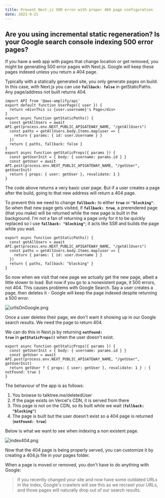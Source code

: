```yaml
---
title: Prevent Next.js 500 error with proper 404 page configuration
date: 2021-9-21
---
```


## **Are you using incremental static regeneration? Is your Google search console indexing 500 error pages?**

If you have a web app with pages that change location or get removed, you might be generating 500 error pages with Next.js. Google will keep these pages indexed unless you return a 404 page.

Typically with a statically generated site, you only generate pages on build. In this case, with Next.js you can use **`fallback: false`** in getStaticPaths. Any page/address not built returns 404.

```
import API from '@aws-amplify/api'
export default function UserPage({ user }) {
  return <div>This is {user.username}'s Page</div>
}
export async function getStaticPaths() {
  const getAllUsers = await API.get(process.env.NEXT_PUBLIC_APIGATEWAY_NAME, "/getAllUsers")
  const paths = getAllUsers.body.Items.map(user => {
    return { params: { id: user.Username } }
  })
  return { paths, fallback: false }
}
export async function getStaticProps({ params }) {
  const getUserInit = { body: { username: params.id } }
  const getUser = await API.post(process.env.NEXT_PUBLIC_APIGATEWAY_NAME, "/getUser", getUserInit)
  return { props: { user: getUser }, revalidate: 1 }
}

```

The code above returns a very basic user page. But if a user creates a page after the build, going to that new address will return a 404 page.

To prevent this we need to change **`fallback:`** to either **`true`** or **`"blocking"`**. So when that new page gets visited, if **`fallback: true`**, a prerendered page (that you make) will be returned while the new page is built in the background. I'm not a fan of returning a page only for it to be quickly replaced so I use **`fallback: "blocking"`**; it acts like SSR and builds the page while you wait.

```
export async function getStaticPaths() {
  const getAllUsers = await API.get(process.env.NEXT_PUBLIC_APIGATEWAY_NAME, "/getAllUsers")
  const paths = getAllUsers.body.Items.map(user => {
    return { params: { id: user.Username } }
  })
  return { paths, fallback: "blocking" }
}

```

So now when we visit that new page we actually get the new page, albeit a little slower to load. But now if you go to a nonexistent page, it 500 errors, not 404. This causes problems with Google Search. Say a user creates a page, then deletes it - Google will keep the page indexed despite returning a 500 error.

![urlIsOnGoogle.png](prevent-nextjs-500/urlIsOnGoogle.png)

Once a user deletes their page, we don't want it showing up in our Google search results. We need the page to return 404.

We can do this in Next.js by returning **`notFound: true`** in **`getStaticProps()`** when the user doesn't exist.

```
export async function getStaticProps({ params }) {
  const getUserInit = { body: { username: params.id } }
  const getUser = await API.post(process.env.NEXT_PUBLIC_APIGATEWAY_NAME, "/getUser", getUserInit)
  return getUser ? { props: { user: getUser }, revalidate: 1 } : { notFound: true }
}

```

The behaviour of the app is as follows:

1. You browse to talktree.me/deletedUser
2. If the page exists on Vercel's CDN, it is served from there
3. This page is not on the CDN, so its built while we wait (**`fallback: "blocking"`**)
4. The page is built but the user doesn't exist so a 404 page is returned (**`notFound: true`**)

Below is what we want to see when indexing a non existent page.

![index404.png](prevent-nextjs-500/index404.png)

Now that the 404 page is being properly served, you can customize it by creating a 404.js file in your pages folder.

When a page is moved or removed, you don't have to do anything with Google:

> If you recently changed your site and now have some outdated URLs in the index, Google's crawlers will see this as we recrawl your URLs, and those pages will naturally drop out of our search results.
>